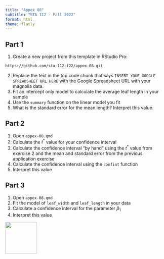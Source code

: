 ```yaml
---
title: "Appex 08"
subtitle: "STA 112 - Fall 2022"
format: html
theme: flatly
---
```


## Part 1

1. Create a new project from this template in RStudio Pro:

```bash
https://github.com/sta-112-f22/appex-08.git
```
2. Replace the text in the top code chunk that says `INSERT YOUR GOOGLE SPREADSHEET URL HERE` with the Google Spreadsheet URL with your magnolia data.
3. Fit an intercept only model to calculate the average leaf length in your sample
4. Use the `summary` function on the linear model you fit
5. What is the standard error for the mean length? Interpret this value.

## Part 2

1. Open `appex-08.qmd`
2. Calculate the $t^*$ value for your confidence interval 
3. Calculate the confidence interval "by hand" using the $t^*$ value from exercise 2 and the mean and standard error from the previous application exercise
4. Calculate the confidence interval using the `confint` function
5. Interpret this value

## Part 3

1. Open `appex-08.qmd`
2. Fit the model of `leaf_width` and `leaf_length` in your data
3. Calculate a confidence interval for the parameter $\beta_1$
4. Interpret this value

[![](img/favicon.png){width="100" fig-align="right"}](https://bit.ly/sta-112-f22)

